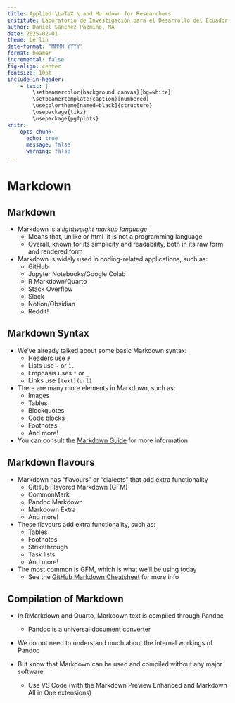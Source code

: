 ```yaml
---
title: Applied \LaTeX \ and Markdown for Researchers
institute: Laboratorio de Investigación para el Desarrollo del Ecuador
author: Daniel Sánchez Pazmiño, MA
date: 2025-02-01
theme: berlin
date-format: "MMMM YYYY"
format: beamer
incremental: false
fig-align: center
fontsize: 10pt
include-in-header:
    - text: |
        \setbeamercolor{background canvas}{bg=white}
        \setbeamertemplate{caption}[numbered]
        \usecolortheme[named=black]{structure}
        \usepackage{tikz}
        \usepackage{pgfplots}
knitr:
    opts_chunk: 
      echo: true
      message: false
      warning: false
---
```


# Markdown

## Markdown

- Markdown is a _lightweight markup language_
    - Means that, unlike \LaTeX or html \ it is not a programming language
    - Overall, known for its simplicity and readability, both in its raw form and rendered form

- Markdown is widely used in coding-related applications, such as:
    - GitHub
    - Jupyter Notebooks/Google Colab
    - R Markdown/Quarto
    - Stack Overflow
    - Slack
    - Notion/Obsidian
    - Reddit!

## Markdown Syntax

- We've already talked about some basic Markdown syntax:
    - Headers use `#`
    - Lists use `-` or `1.`
    - Emphasis uses `*` or `_`
    - Links use `[text](url)`

- There are many more elements in Markdown, such as:
    - Images
    - Tables
    - Blockquotes
    - Code blocks
    - Footnotes
    - And more!

- You can consult the [Markdown Guide](https://www.markdownguide.org/) for more information

## Markdown flavours

- Markdown has "flavours" or "dialects" that add extra functionality
    - GitHub Flavored Markdown (GFM)
    - CommonMark
    - Pandoc Markdown
    - Markdown Extra
    - And more!

- These flavours add extra functionality, such as:
    - Tables
    - Footnotes
    - Strikethrough
    - Task lists
    - And more!

- The most common is GFM, which is what we'll be using today
    - See the [GitHub Markdown Cheatsheet](https://github.com/adam-p/markdown-here/wiki/markdown-cheatsheet) for more info

## Compilation of Markdown

- In RMarkdown and Quarto, Markdown text is compiled through Pandoc
    - Pandoc is a universal document converter
    
- We do not need to understand much about the internal workings of Pandoc

- But know that Markdown can be used and compiled without any major software
    - Use VS Code (with the Markdown Preview Enhanced and Markdown All in One extensions)